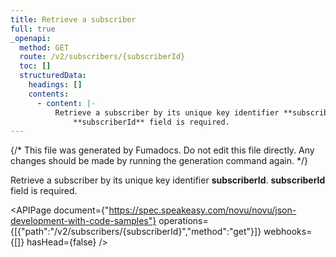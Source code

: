 ```yaml
---
title: Retrieve a subscriber
full: true
_openapi:
  method: GET
  route: /v2/subscribers/{subscriberId}
  toc: []
  structuredData:
    headings: []
    contents:
      - content: |-
          Retrieve a subscriber by its unique key identifier **subscriberId**. 
              **subscriberId** field is required.
---
```


{/* This file was generated by Fumadocs. Do not edit this file directly. Any changes should be made by running the generation command again. */}

Retrieve a subscriber by its unique key identifier **subscriberId**. 
    **subscriberId** field is required.

<APIPage document={"https://spec.speakeasy.com/novu/novu/json-development-with-code-samples"} operations={[{"path":"/v2/subscribers/{subscriberId}","method":"get"}]} webhooks={[]} hasHead={false} />
